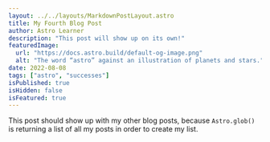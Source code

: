 ```yaml
---
layout: ../../layouts/MarkdownPostLayout.astro
title: My Fourth Blog Post
author: Astro Learner
description: "This post will show up on its own!"
featuredImage:
  url: "https://docs.astro.build/default-og-image.png"
  alt: "The word “astro” against an illustration of planets and stars."
date: 2022-08-08
tags: ["astro", "successes"]
isPublished: true
isHidden: false
isFeatured: true
---
```


This post should show up with my other blog posts, because `Astro.glob()` is returning a list of all my posts in order to create my list.
